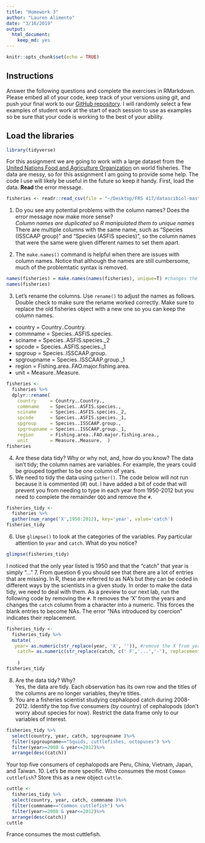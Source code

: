 ```yaml
---
title: "Homework 3"
author: "Lauren Alimento"
date: "3/16/2019"
output: 
  html_document: 
    keep_md: yes
---
```


```r
knitr::opts_chunk$set(echo = TRUE)
```

## Instructions
Answer the following questions and complete the exercises in RMarkdown. Please embed all of your code, keep track of your versions using git, and push your final work to our [GitHub repository](https://github.com/FRS417-DataScienceBiologists). I will randomly select a few examples of student work at the start of each session to use as examples so be sure that your code is working to the best of your ability.

## Load the libraries
```r
library(tidyverse)
```

For this assignment we are going to work with a large dataset from the [United Nations Food and Agriculture Organization](http://www.fao.org/about/en/) on world fisheries. The data are messy, so for this assignment I am going to provide some help. The code I use will likely be useful in the future so keep it handy. First, load the data. **Read** the error message.  

```r
fisheries <- readr::read_csv(file = "~/Desktop/FRS 417/datascibiol-master/data/FAO_1950to2012_111914.csv") 
```

1. Do you see any potential problems with the column names? Does the error message now make more sense?  
*Column names are duplicated so R manipulated them to unique names*
There are multiple columns with the same name, such as "Species (ISSCAAP group)" and "Species (ASFIS species)", so the column names that were the same were given different names to set them apart.

2. The `make.names()` command is helpful when there are issues with column names. Notice that although the names are still cumbersome, much of the problemtatic syntax is removed.
```r
names(fisheries) = make.names(names(fisheries), unique=T) #changes the column names
names(fisheries)
```

3. Let's rename the columns. Use `rename()` to adjust the names as follows. Double check to make sure the rename worked correctly. Make sure to replace the old fisheries object with a new one so you can keep the column names.
+ country     = Country..Country.  
+ commname    = Species..ASFIS.species.  
+ sciname     = Species..ASFIS.species._2  
+ spcode      = Species..ASFIS.species._1  
+ spgroup     = Species..ISSCAAP.group.  
+ spgroupname = Species..ISSCAAP.group._1  
+ region      = Fishing.area..FAO.major.fishing.area.  
+ unit        = Measure..Measure.  
```r
fisheries <-
  fisheries %>% 
  dplyr::rename(
    country     = Country..Country.,
    commname    = Species..ASFIS.species.,
    sciname     = Species..ASFIS.species._2,
    spcode      = Species..ASFIS.species._1,
    spgroup     = Species..ISSCAAP.group.,
    spgroupname = Species..ISSCAAP.group._1,
    region      = Fishing.area..FAO.major.fishing.area.,
    unit        = Measure..Measure.  )
fisheries
```
4. Are these data tidy? Why or why not, and, how do you know?
The data isn't tidy; the column names are variables. For example, the years could be grouped together to be one column of years.
5. We need to tidy the data using `gather()`. The code below will not run because it is commented (#) out. I have added a bit of code that will prevent you from needing to type in each year from 1950-2012 but you need to complete the remainder `QQQ` and remove the `#`.
```r
fisheries_tidy <- 
  fisheries %>% 
  gather(num_range('X',1950:2012), key='year', value='catch')
fisheries_tidy
```
6. Use `glimpse()` to look at the categories of the variables. Pay particular attention to `year` and `catch`. What do you notice?  
```r
glimpse(fisheries_tidy)
```
I noticed that the only year listed is 1950 and that the "catch" that year is simply "..."
7. From question 6 you should see that there are a lot of entries that are missing. In R, these are referred to as NA's but they can be coded in different ways by the scientists in a given study. In order to make the data tidy, we need to deal with them. As a preview to our next lab, run the following code by removing the `#`. It removes the 'X' from the years and changes the `catch` column from a character into a numeric. This forces the blank entries to become NAs. The error "NAs introduced by coercion" indicates their replacement.
```r
fisheries_tidy <- 
  fisheries_tidy %>% 
  mutate(
   year= as.numeric(str_replace(year, 'X', '')), #remove the X from year
    catch= as.numeric(str_replace(catch, c(' F','...','-'), replacement = '')) #replace character strings with NA
    
    )
fisheries_tidy
```
8. Are the data tidy? Why?  
Yes, the data are tidy. Each observation has its own row and the titles of the columns are no longer variables, they're titles.
9. You are a fisheries scientist studying cephalopod catch during 2008-2012. Identify the top five consumers (by country) of cephalopods (don't worry about species for now). Restrict the data frame only to our variables of interest.
```r
fisheries_tidy %>% 
  select(country, year, catch, spgroupname )%>% 
  filter(spgroupname=="Squids, cuttlefishes, octopuses") %>% 
  filter(year>=2008 & year<=2012)%>% 
  arrange(desc(catch))
```
Your top five consumers of cephalopods are Peru, China, Vietnam, Japan, and Taiwan.
10. Let's be more specific. Who consumes the most `Common cuttlefish`? Store this as a new object `cuttle`.
```r
cuttle <-
  fisheries_tidy %>% 
  select(country, year, catch, commname )%>% 
  filter(commname=="Common cuttlefish") %>% 
  filter(year>=2008 & year<=2012)%>% 
  arrange(desc(catch))
cuttle
```
France consumes the most cuttlefish.

